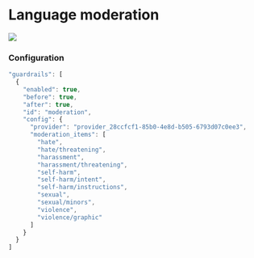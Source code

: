 
# Language moderation

![](/img/guardrails-language-moderation.png)

### Configuration

```js
"guardrails": [
  {
    "enabled": true,
    "before": true,
    "after": true,
    "id": "moderation",
    "config": {
      "provider": "provider_28ccfcf1-85b0-4e8d-b505-6793d07c0ee3",
      "moderation_items": [
        "hate",
        "hate/threatening",
        "harassment",
        "harassment/threatening",
        "self-harm",
        "self-harm/intent",
        "self-harm/instructions",
        "sexual",
        "sexual/minors",
        "violence",
        "violence/graphic"
      ]
    }
  }
]
```